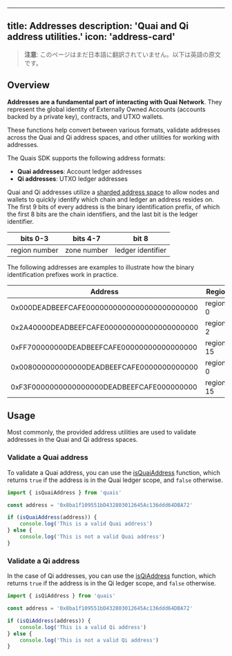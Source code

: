 <!-- AUTO-GENERATED-CONTENT:START (ENGLISH-COPY) -->
---
title: Addresses
description: 'Quai and Qi address utilities.'
icon: 'address-card'
---

> **注意**: このページはまだ日本語に翻訳されていません。以下は英語の原文です。

## Overview

**Addresses are a fundamental part of interacting with Quai Network**. They represent the global identity of Externally Owned Accounts (accounts backed by a private key), contracts, and UTXO wallets.

These functions help convert between various formats, validate addresses across the Quai and Qi address spaces, and other utilities for working with addresses.

The Quais SDK supports the following address formats:

- **Quai addresses**: Account ledger addresses
- **Qi addresses**: UTXO ledger addresses

Quai and Qi addresses utilize a [sharded address space](/jp/learn/advanced-introduction/hierarchical-structure/sharding#sharded-address-space) to allow nodes and wallets to quickly identify which chain and ledger an address resides on. The first 9 bits of every address is the binary identification prefix, of which the first 8 bits are the chain identifiers, and the last bit is the ledger identifier.

| bits 0-3      | bits 4-7    | bit 8             |
| ------------- | ----------- | ----------------- |
| region number | zone number | ledger identifier |

The following addresses are examples to illustrate how the binary identification prefixes work in practice.

| Address                                    | Region    | Zone    | Ledger |
| ------------------------------------------ | --------- | ------- | ------ |
| 0x000DEADBEEFCAFE0000000000000000000000000 | region-0  | zone-0  | Quai   |
| 0x2A40000DEADBEEFCAFE000000000000000000000 | region-2  | zone-10 | Quai   |
| 0xFF700000000DEADBEEFCAFE00000000000000000 | region-15 | zone-15 | Quai   |
| 0x008000000000000DEADBEEFCAFE0000000000000 | region-0  | zone-0  | Qi     |
| 0xF3F0000000000000000DEADBEEFCAFE000000000 | region-15 | zone-3  | Qi     |

## Usage

Most commonly, the provided address utilities are used to validate addresses in the Quai and Qi address spaces.

### Validate a Quai address

To validate a Quai address, you can use the [isQuaiAddress](/content/functions/isQuaiAddress) function, which returns `true` if the address is in the Quai ledger scope, and `false` otherwise.

```ts
import { isQuaiAddress } from 'quais'

const address = '0x8ba1f109551bD432803012645Ac136ddd64DBA72'

if (isQuaiAddress(address)) {
	console.log('This is a valid Quai address')
} else {
	console.log('This is not a valid Quai address')
}
```

### Validate a Qi address

In the case of Qi addresses, you can use the [isQiAddress](/content/functions/isQiAddress) function, which returns `true` if the address is in the Qi ledger scope, and `false` otherwise.

```ts
import { isQiAddress } from 'quais'

const address = '0x8ba1f109551bD432803012645Ac136ddd64DBA72'

if (isQiAddress(address)) {
	console.log('This is a valid Qi address')
} else {
	console.log('This is not a valid Qi address')
}
```
